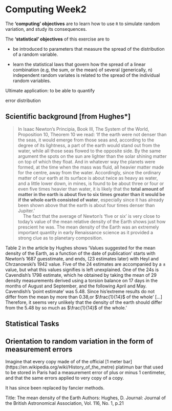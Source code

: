 # Computing Week2 {#computing02}

The **'computing' objectives** are to learn how to use `R` to simulate random variation, and study its consequences.

The **'statistical' objectives** of this exercise are to

* be introduced to parameters that measure the spread of the distribution of a random variable. 

* learn the statistical laws that govern how the spread of a linear combination (e.g, the sum, or the mean) of several (generically, n) independent random variates is related to the spread of the individual random variables.

Ultimate application: to be able to quantify 

error distribution

## Scientific background [from Hughes*]

>In Isaac Newton's Principia, Book III, The System of the World, Proposition 10, Theorem 10 we read: ‘If the earth were not denser than the seas, it would emerge from those seas and, according to the degree of its lightness, a part of the earth would stand out from the water, while all those seas flowed to the opposite side. By the same argument the spots on the sun are lighter than the solar shining matter on top of which they float. And in whatever way the planets were formed, at the time when the mass was fluid, all heavier matter made for the centre, away from the water. Accordingly, since the ordinary matter of our earth at its surface is about twice as heavy as water, and a little lower down, in mines, is found to be about three or four or even five times heavier than water, it is likely that the **total amount of matter in the earth is about five to six times greater than it would be if the whole earth consisted of water**, especially since it has already been shown above that the earth is about four times denser than Jupiter.’  
\ \ \ \ The fact that the average of Newton’s ‘five or six’ is very close to today’s value of the mean relative density of the Earth shows just how prescient he was. The mean density of the Earth was an extremely important quantity in early Renaissance science as it provided a strong clue as to planetary composition. 

Table 2 in the article by Hughes shows 'Values suggested for the mean density of the Earth, as a function of the date of publication' starts with Newton's 1687 guesstimate, and ends, (23 estimates later) with Heyl and Chrzanowski's 1942 value.
Five of the 24 estimates are accompanied by a $\pm$ value, but what this values signifies is left unexplained. One of the 24s is Cavendish's 1798 estimate, which he obtained by taking the mean of 29 density measurements derived using a torsion balance on  17 days in the months of August and  September, and the following April and May. Cavendish's 'point estimate'  was 5.48. Since his'extreme results do not differ from the mean by more than 0.38,or $\frac{1}{14}$ of the whole' [...] Therefore, it seems very unlikely that the density of the earth should differ from the 5.48 by so much as $\frac{1}{14}$ of the whole.'


## Statistical Tasks

## Orientation to random variation in the form of measurement errors

Imagine that every copy made of of the official [1 meter bar] (https://en.wikipedia.org/wiki/History_of_the_metre) platimun bar that used to be stored in Paris had a measurement error of plus or minus 1 centimeter, and that the same errors applied to very copy of a copy. 



It has since been replaced by fancier methods.

Title: The mean density of the Earth
Authors: Hughes, D.
Journal: Journal of the British Astronomical Association, Vol. 116, No. 1, p.21
